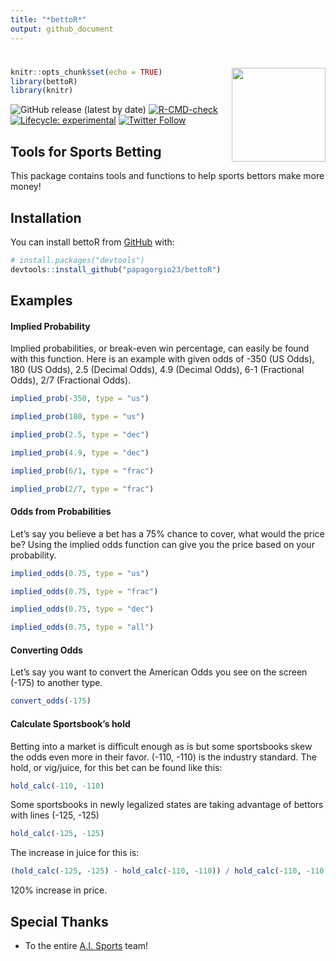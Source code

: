 ```yaml
---
title: "*bettoR*"
output: github_document
---
```


# <img src="man/figures/bettoR.png" width = "150" align="right" />

<!-- README.md is generated from README.Rmd. Please edit that file -->


```r
knitr::opts_chunk$set(echo = TRUE)
library(bettoR)
library(knitr)
```


<!-- badges: start -->
![GitHub release (latest by date)](https://img.shields.io/github/v/release/papagorgio23/bettoR)
[![R-CMD-check](https://github.com/papagorgio23/bettoR/actions/workflows/R-CMD-check.yaml/badge.svg)](https://github.com/papagorgio23/bettoR/actions/workflows/R-CMD-check.yaml)
[![Lifecycle: experimental](https://img.shields.io/badge/lifecycle-experimental-orange.svg)](https://www.tidyverse.org/lifecycle/#experimental)
[![Twitter Follow](https://img.shields.io/twitter/follow/theFirmAISports?style=social)](https://twitter.com/theFirmAISports)
<!-- badges: end -->



## Tools for Sports Betting

This package contains tools and functions to help sports bettors make more money!

## Installation

You can install bettoR from [GitHub](https://github.com/papagorgio23/bettoR) with:

```r
# install.packages("devtools")
devtools::install_github("papagorgio23/bettoR")
```



## Examples



#### Implied Probability

Implied probabilities, or break-even win percentage, can easily be found with this function. Here is an example with given odds of -350 (US Odds), 180 (US Odds), 2.5 (Decimal Odds), 4.9 (Decimal Odds), 6-1 (Fractional Odds), 2/7 (Fractional Odds).

```r
implied_prob(-350, type = "us")
```

```r
implied_prob(180, type = "us")
```

```r
implied_prob(2.5, type = "dec")
```


```r
implied_prob(4.9, type = "dec")
```


```r
implied_prob(6/1, type = "frac")
```


```r
implied_prob(2/7, type = "frac")
```


#### Odds from Probabilities

Let's say you believe a bet has a 75% chance to cover, what would the price be? Using the implied odds function can give you the price based on your probability.

```r
implied_odds(0.75, type = "us")
```

```r
implied_odds(0.75, type = "frac")
```

```r
implied_odds(0.75, type = "dec")
```

```r
implied_odds(0.75, type = "all")
```

#### Converting Odds

Let's say you want to convert the American Odds you see on the screen (-175) to another type.

```r
convert_odds(-175)
```


#### Calculate Sportsbook's hold

Betting into a market is difficult enough as is but some sportsbooks skew the odds even more in their favor. (-110, -110) is the industry standard. The hold, or vig/juice, for this bet can be found like this:

```r
hold_calc(-110, -110)
```

Some sportsbooks in newly legalized states are taking advantage of bettors with lines (-125, -125)

```r
hold_calc(-125, -125)
```

The increase in juice for this is:

```r
(hold_calc(-125, -125) - hold_calc(-110, -110)) / hold_calc(-110, -110)
```

120% increase in price.




## Special Thanks 

* To the entire [A.I. Sports](https://aisportsfirm.com/home/our-team/) team!
